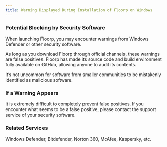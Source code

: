 ```yaml
---
title: Warning Displayed During Installation of Floorp on Windows
---
```



### Potential Blocking by Security Software

When launching Floorp, you may encounter warnings from Windows Defender or other security software.

As long as you download Floorp through official channels, these warnings are false positives. Floorp has made its source code and build environment fully available on GitHub, allowing anyone to audit its contents.

It’s not uncommon for software from smaller communities to be mistakenly identified as malicious software.

### If a Warning Appears

It is extremely difficult to completely prevent false positives. If you encounter what seems to be a false positive, please contact the support service of your security software.

### Related Services

Windows Defender, Bitdefender, Norton 360, McAfee, Kaspersky, etc.

<Support />